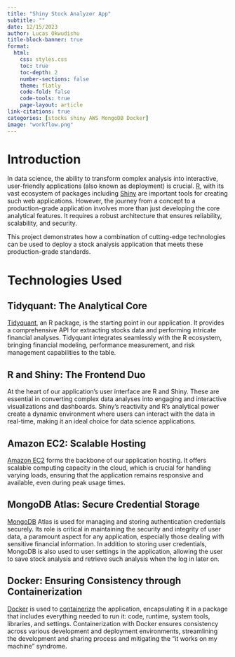 ```yaml
---
title: "Shiny Stock Analyzer App"
subtitle: ""
date: 12/15/2023
author: Lucas Okwudishu
title-block-banner: true
format:
  html:
    css: styles.css
    toc: true
    toc-depth: 2
    number-sections: false
    theme: flatly
    code-fold: false
    code-tools: true
    page-layout: article
link-citations: true
categories: [stocks shiny AWS MongoDB Docker]
image: "workflow.png"
---
```


# Introduction

In data science, the ability to transform complex analysis into interactive, 
user-friendly applications (also known as deployment) is crucial. [R](){target="_blank"},
with its vast ecosystem of packages including [Shiny](){target="_blank"} are important
tools for creating such web applications. However, the journey from a concept to a 
production-grade application involves more than just developing the core analytical
features. It requires a robust architecture that ensures reliability, scalability,
and security. 

This project demonstrates how a combination of cutting-edge technologies can be used
to deploy a stock analysis application that meets these production-grade standards.


# Technologies Used

## Tidyquant: The Analytical Core

[Tidyquant](){target="_blank"}, an R package, is the starting point in our application. 
It provides a comprehensive API for extracting stocks data and performing intricate 
financial analyses. Tidyquant integrates seamlessly with the R ecosystem, bringing financial 
modeling, performance measurement, and risk management capabilities to the table.


## R and Shiny: The Frontend Duo
At the heart of our application's user interface are R and Shiny. These are essential in converting complex data analyses into engaging and interactive visualizations and dashboards. Shiny's reactivity and R's analytical power create a dynamic environment where users can interact with the data in real-time, making it an ideal choice for data science applications.


## Amazon EC2: Scalable Hosting
[Amazon EC2](https://aws.amazon.com/pm/ec2/){target="_blank"} forms the backbone of our application hosting. It offers scalable computing capacity in the cloud, which is crucial for handling varying loads, ensuring that the application remains responsive and available, even during peak usage times.


## MongoDB Atlas: Secure Credential Storage
[MongoDB](https://www.mongodb.com/atlas/database){target="_blank"} Atlas is used for 
managing and storing authentication credentials securely. Its role is critical in maintaining 
the security and integrity of user data, a paramount aspect for any application, 
especially those dealing with sensitive financial information. In addition to storing
user credentials, MongoDB is also used to user settings in the application, allowing 
the user to save stock analysis and retrieve such analysis when the log in later on.


## Docker: Ensuring Consistency through Containerization
[Docker](https://www.docker.com/){target="_blank"} is used to 
[containerize](https://docs.docker.com/guides/walkthroughs/what-is-a-container/) the application, encapsulating it in a package that includes everything needed to run it: code, runtime, system tools, libraries, and settings. Containerization with Docker ensures consistency across various development and deployment environments, streamlining the development and sharing process and mitigating the "it works on my machine" syndrome.


